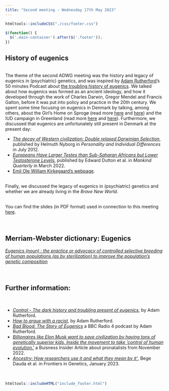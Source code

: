 ```yaml
---
title: "Second meeting - Wednesday 17th May 2023"
---
```


```r
htmltools::includeCSS("./css/footer.css")
```

```js
$(function() {
  $('.main-container').after($('.footer'));
})
```

## History of eugenics
<br>
The theme of the second ADWG meeting was the history and legacy of eugenics in (psychiatric) genetics, and was inspired by <a href="https://www.adamrutherford.com/" target="_blank" rel="noopener noreferrer" title="About Adam Rutherford">Adam Rutherford</a>'s 50 minutes Podcast about <a href="https://howtoacademy.com/podcasts/adam-rutherford-the-troubling-history-of-eugenics/" target="_blank" rel="noopener noreferrer" title="Adam Rutherford - The Troubling History of Eugenics">the troubling history of eugenics</a>. 
We talked about how eugenics was formed as an ancient ideology, and how it developed through the work of Charles Darwin, Gregor Mendel and Francis Galton, before it was put into policy and practice in the 20th century. We spent some time focusing on eugenics in Denmark by talking, among others, about the Girl's Home on Sprogø (read more <a href="https://sundogbaelt.dk/forbindelser/storebaelt/sprogo/pigehjemmet-pa-sprogo/" target="_blank" rel="noopener noreferrer" title="Pigehjemmet på Sprogø">here</a> and <a href="https://cphpost.dk/2021-04-18/history/spectre-of-sprogo-the-dark-chapter-denmark-would-rather-forget/" target="_blank" rel="noopener noreferrer" title="Spectre of Sprogø">here</a>) and the IUD campaign in Greenland (read more <a href="https://sum.dk/nyheder/2022/september/danmark-og-groenland-indgaar-aftale-om-udredning-af-%E2%80%9Dspiralsagen%E2%80%9D" target="_blank" rel="noopener noreferrer" title="Spiralsagen">here</a> and <a href="https://www.dr.dk/lyd/p1/spiralkampagnen" target="_blank" rel="noopener noreferrer" title="Spiralkampagnen">here</a>).
Furthermore, we discussed that eugenics are unfortunately still present in Denmark at the present day:

* <a href="https://doi.org/10.1016/j.paid.2011.02.031" target="_blank" rel="noopener noreferrer" title="The decay of Western civilization: Double relaxed Darwinian Selection">_The decay of Western civilization: Double relaxed Darwinian Selection_</a>, published by Helmuth Nyborg in _Personality and Individual Differences_ in July 2012.
* <a href="http://doi.org/10.46469/mq.2022.62.3.4" target="_blank" rel="noopener noreferrer" title="Europeans Have Larger Testes than Sub-Saharan Africans but Lower Testosterone Levels">_Europeans Have Larger Testes than Sub-Saharan Africans but Lower Testosterone Levels_</a>, published by Edward Dutton et al. in _Mankind Quarterly_ in March 2022.
* <a href="https://front.emilkirkegaard.dk/" target="_blank" rel="noopener noreferrer" title="Emil Ole William Kirkegaard">Emil Ole William Kirkegaard's webpage</a>.

<br>
Finally, we discussed the legacy of eugenics in (psychiatric) genetics and whether we are already living in the _Brave New World_.
<br><br>

You can find the slides (in PDF format) used in connection to this meeting <a href="Slides/ADWG_meeting2_eugenics_history.pdf" target="_blank" rel="noopener noreferrer" title="ADWG meeting - History of eugenics">here</a>.
<br><br><br>

## Merriam-Webster dictionary: Eugenics
<a href="https://www.merriam-webster.com/dictionary/eugenics" target="_blank" rel="noopener noreferrer" title="Merriam-Webster Dictionary Definition of Eugenics">_Eugenics (noun) : the practice or advocacy of controlled selective breeding of human populations (as by sterilization) to improve the population's genetic composition_</a>
<br><br><br>

## Further information:
<br>

* <a href="https://www.adamrutherford.com/eugenics" target="_blank" rel="noopener noreferrer" title="Adam Rutherford - Control">_Control - The dark history and troubling present of eugenics_</a>, by Adam Rutherford.
* <a href="https://www.adamrutherford.com/race" target="_blank" rel="noopener noreferrer" title="Adam Rutherford - How to argue with a racist">_How to argue with a racist_</a>, by Adam Rutherford.
* <a href="https://www.bbc.co.uk/programmes/m001fd36" target="_blank" rel="noopener noreferrer" title="Bad Blood: The Story of Eugenics">_Bad Blood: The Story of Eugenics_</a> a BBC Radio 4 podcast by Adam Rutherford.
* <a href="https://archive.ph/IheJc#selection-1303.0-1303.156" target="_blank" rel="noopener noreferrer" title="Inside the movement to take 'control of human evolution.'">_Billionaires like Elon Musk want to save civilization by having tons of genetically superior kids. Inside the movement to take 'control of human evolution.'_</a> a Buisness Insider Article about pronatalists from November 2022.
* <a href="https://doi.org/10.3389/fgene.2023.1044555" target="_blank" rel="noopener noreferrer" title="Ancestry: How researchers use it and what they mean by it">_Ancestry: How researchers use it and what they mean by it'_</a>, Bege Dauda et al. in Frontiers in Genetics, January 2023.
<br><br><br>

```r
htmltools::includeHTML("include_footer.html")
```